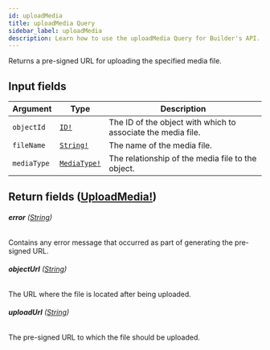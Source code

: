 ```yaml
---
id: uploadMedia
title: uploadMedia Query
sidebar_label: uploadMedia
description: Learn how to use the uploadMedia Query for Builder's API.
---
```


Returns a pre-signed URL for uploading the specified media file.

## Input fields

| Argument    | Type                                          | Description                                                  |
| ----------- | --------------------------------------------- | ------------------------------------------------------------ |
| `objectId`  | [`ID!`](/self-managed/composer/builder/api/schema/scalar/ID.mdx)             | The ID of the object with which to associate the media file. |
| `fileName`  | [`String!`](/self-managed/composer/builder/api/schema/scalar/String.mdx)     | The name of the media file.                                  |
| `mediaType` | [`MediaType!`](/self-managed/composer/builder/api/schema/enum/MediaType.mdx) | The relationship of the media file to the object.            |

## Return fields ([UploadMedia!](/self-managed/composer/builder/api/schema/object/UploadMedia.mdx))

###### <b>error</b> ([String](/self-managed/composer/builder/api/schema/scalar/String.mdx))

Contains any error message that occurred as part of generating the pre-signed URL.

###### <b>objectUrl</b> ([String](/self-managed/composer/builder/api/schema/scalar/String.mdx))

The URL where the file is located after being uploaded.

###### <b>uploadUrl</b> ([String](/self-managed/composer/builder/api/schema/scalar/String.mdx))

The pre-signed URL to which the file should be uploaded.
